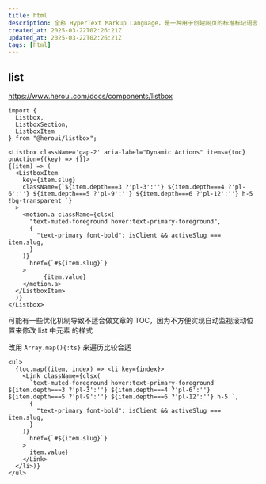 ```yaml
---
title: html
description: 全称 HyperText Markup Language，是一种用于创建网页的标准标记语言, 用于描述网页的结构和内容。
created_at: 2025-03-22T02:26:21Z
updated_at: 2025-03-22T02:26:21Z
tags: [html]
---
```


## list

https://www.heroui.com/docs/components/listbox

```tsx /items={toc}/ /(item) =>/
import {
  Listbox,
  ListboxSection,
  ListboxItem
} from "@heroui/listbox";

<Listbox className='gap-2' aria-label="Dynamic Actions" items={toc} onAction={(key) => {}}>
{(item) => (
  <ListboxItem
    key={item.slug}
    className={`${item.depth===3 ?'pl-3':''} ${item.depth===4 ?'pl-6':''} ${item.depth===5 ?'pl-9':''} ${item.depth===6 ?'pl-12':''} h-5 !bg-transparent `}
  >
    <motion.a className={clsx(
      "text-muted-foreground hover:text-primary-foreground",
      {
        "text-primary font-bold": isClient && activeSlug === item.slug,
      }
    )}
      href={`#${item.slug}`}
    >
          {item.value}
    </motion.a>
  </ListboxItem>
  )}
</Listbox>
```

可能有一些优化机制导致不适合做文章的 TOC，因为不方便实现自动监视滚动位置来修改 list 中元素 的样式

改用 `Array.map(){:ts}` 来遍历比较合适

```tsx {2}#b
<ul>
  {toc.map((item, index) => <li key={index}>
    <Link className={clsx(
      `text-muted-foreground hover:text-primary-foreground ${item.depth===3 ?'pl-3':''} ${item.depth===4 ?'pl-6':''} ${item.depth===5 ?'pl-9':''} ${item.depth===6 ?'pl-12':''} h-5 `,
      {
        "text-primary font-bold": isClient && activeSlug === item.slug,
      }
    )}
      href={`#${item.slug}`}
    >
      item.value}
    </Link>
  </li>)}
</ul>
```